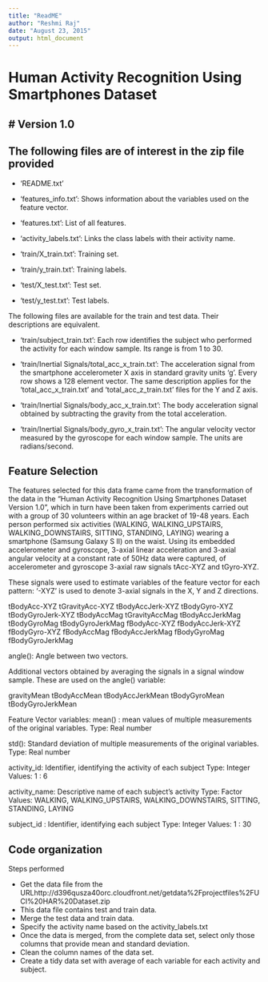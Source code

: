 ```yaml
---
title: "ReadME"
author: "Reshmi Raj"
date: "August 23, 2015"
output: html_document
---
```

# Human Activity Recognition Using Smartphones Dataset
# Version 1.0
---
The following files are of interest in the zip file provided
---

- 'README.txt'

- 'features_info.txt': Shows information about the variables used on the feature vector.

- 'features.txt': List of all features.

- 'activity_labels.txt': Links the class labels with their activity name.

- 'train/X_train.txt': Training set.

- 'train/y_train.txt': Training labels.

- 'test/X_test.txt': Test set.

- 'test/y_test.txt': Test labels.

The following files are available for the train and test data. Their descriptions are equivalent. 

- 'train/subject_train.txt': Each row identifies the subject who performed the activity for each window sample. Its range is from 1 to 30. 

- 'train/Inertial Signals/total_acc_x_train.txt': The acceleration signal from the smartphone accelerometer X axis in standard gravity units 'g'. Every row shows a 128 element vector. The same description applies for the 'total_acc_x_train.txt' and 'total_acc_z_train.txt' files for the Y and Z axis. 

- 'train/Inertial Signals/body_acc_x_train.txt': The body acceleration signal obtained by subtracting the gravity from the total acceleration. 

- 'train/Inertial Signals/body_gyro_x_train.txt': The angular velocity vector measured by the gyroscope for each window sample. The units are radians/second. 

Feature Selection
---
The features selected for this data frame came from the transformation of the data in the "Human Activity Recognition Using Smartphones Dataset Version 1.0", which in turn have been taken from experiments carried out with a group of 30 volunteers within an age bracket of 19-48 years. Each person performed six activities (WALKING, WALKING_UPSTAIRS, WALKING_DOWNSTAIRS, SITTING, STANDING, LAYING) wearing a smartphone (Samsung Galaxy S II) on the waist. Using its embedded accelerometer and gyroscope, 3-axial linear acceleration and 3-axial angular velocity at a constant rate of 50Hz data were captured, of accelerometer and gyroscope 3-axial raw signals tAcc-XYZ and tGyro-XYZ.

These signals were used to estimate variables of the feature vector for each pattern:
'-XYZ' is used to denote 3-axial signals in the X, Y and Z directions.

tBodyAcc-XYZ tGravityAcc-XYZ tBodyAccJerk-XYZ tBodyGyro-XYZ tBodyGyroJerk-XYZ tBodyAccMag tGravityAccMag tBodyAccJerkMag tBodyGyroMag tBodyGyroJerkMag fBodyAcc-XYZ fBodyAccJerk-XYZ fBodyGyro-XYZ fBodyAccMag fBodyAccJerkMag fBodyGyroMag fBodyGyroJerkMag

angle(): Angle between two vectors.

Additional vectors obtained by averaging the signals in a signal window sample. These are used on the angle() variable:

gravityMean tBodyAccMean tBodyAccJerkMean tBodyGyroMean tBodyGyroJerkMean

Feature Vector variables:
mean() : mean values of multiple measurements of the original variables. Type: Real number

std(): Standard deviation of multiple measurements of the original variables. Type: Real number

activity_id: Identifier, identifying the activity of each subject Type: Integer Values: 1 : 6

activity_name: Descriptive name of each subject's activity Type: Factor Values: WALKING, WALKING_UPSTAIRS, WALKING_DOWNSTAIRS, SITTING, STANDING, LAYING

subject_id : Identifier, identifying each subject Type: Integer Values: 1 : 30

Code organization
---

Steps performed

* Get the data file from the     URLhttp://d396qusza40orc.cloudfront.net/getdata%2Fprojectfiles%2FUCI%20HAR%20Dataset.zip
* This data file contains test and train data.
* Merge the test data and train data.
* Specify the activity name based on the activity_labels.txt
* Once the data is merged, from the complete data set, select only those columns that provide mean and standard deviation.
* Clean the column names of the data set.
* Create a tidy data set with average of each variable for each activity and subject.